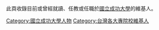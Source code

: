此頁收錄目前或曾經就讀、任教或任職於[[國立成功大學|國立成功大學]]的維基人。

[[Category:國立成功大學人物|Category:國立成功大學人物]]
[[Category:台灣各大專院校維基人|Category:台灣各大專院校維基人]]